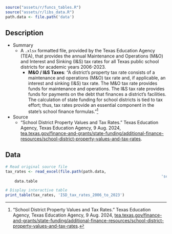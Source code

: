 ```r
source("assets/r/funcs_tables.R")
source("assets/r/libs_data.R")
path.data <- file.path('data')
```

## Description

- Summary
	- A `.xlsx` formatted file, provided by the Texas Education Agency (TEA), that provides the annual Maintenance and Operations (M&O) and Interest and Sinking (I&S) tax rates for all Texas public school districts for academic years 2006-2023.
		- **M&O / I&S Taxes**: "A district's property tax rate consists of a maintenance and operations (M&O) tax rate and, if applicable, an interest and sinking (I&S) tax rate. The M&O tax rate provides funds for maintenance and operations. The I&S tax rate provides funds for payments on the debt that finances a district's facilities. The calculation of state funding for school districts is tied to tax effort; thus, tax rates provide an essential component in the state's school finance formulas."^[“School District Property Values and Tax Rates.” Texas Education Agency, Texas Education Agency, 9 Aug. 2024, [tea.texas.gov/finance-and-grants/state-funding/additional-finance-resources/school-district-property-values-and-tax-rates](https://tea.texas.gov/finance-and-grants/state-funding/additional-finance-resources/school-district-property-values-and-tax-rates#:~:text=A%20district's%20property%20tax%20rate,that%20finances%20a%20district's%20facilities).]
- Source
	- “School District Property Values and Tax Rates.” Texas Education Agency, Texas Education Agency, 9 Aug. 2024, [tea.texas.gov/finance-and-grants/state-funding/additional-finance-resources/school-district-property-values-and-tax-rates](https://tea.texas.gov/finance-and-grants/state-funding/additional-finance-resources/school-district-property-values-and-tax-rates). 

## Data

```r
# Read original source file
tax_rates <- read_excel(file.path(path.data,
																	'school-district-adopted-tax-rates.xlsx')) %>%
	data.table

# Display interactive table
print_table(tax_rates, 'ISD_tax_rates_2006_to_2023')
```






